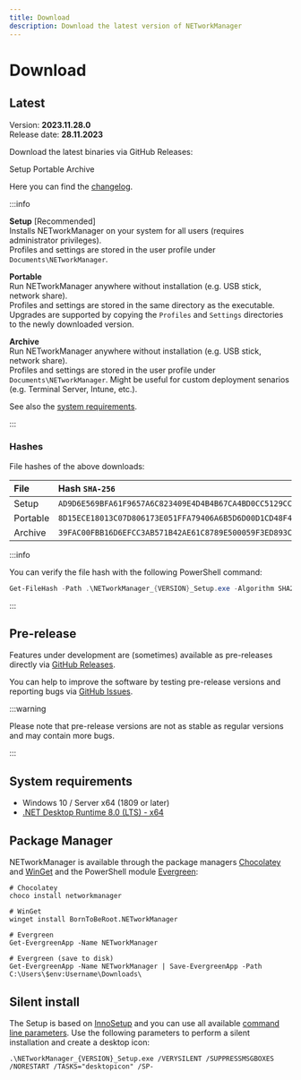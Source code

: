 ```yaml
---
title: Download
description: Download the latest version of NETworkManager
---
```



# Download

## Latest

Version: **2023.11.28.0**<br />
Release date: **28.11.2023**

Download the latest binaries via GitHub Releases:

<div className={`${styles.downloadButtonContainer} margin-bottom--lg`}>
  <Link
    className={`button button--primary ${styles.downloadButton}`}
    to="https://github.com/BornToBeRoot/NETworkManager/releases/download/2023.11.28.0/NETworkManager_2023.11.28.0_Setup.exe"
  >
    Setup
  </Link>
  <Link
    className={`button button--info ${styles.downloadButton}`}
    to="https://github.com/BornToBeRoot/NETworkManager/releases/download/2023.11.28.0/NETworkManager_2023.11.28.0_Portable.zip"
  >
    Portable
  </Link>
  <Link
    className={`button button--info ${styles.downloadButton}`}
    to="https://github.com/BornToBeRoot/NETworkManager/releases/download/2023.11.28.0/NETworkManager_2023.11.28.0_Archive.zip"
  >
    Archive
  </Link>
</div>

Here you can find the [changelog](/docs/2023-11-28-0).

:::info

**Setup** [Recommended]<br />
Installs NETworkManager on your system for all users (requires administrator privileges).<br />
Profiles and settings are stored in the user profile under `Documents\NETworkManager`.<br />

**Portable**<br />
Run NETworkManager anywhere without installation (e.g. USB stick, network share).<br />
Profiles and settings are stored in the same directory as the executable. Upgrades are supported by copying the `Profiles` and `Settings` directories to the newly downloaded version.

**Archive**<br />
Run NETworkManager anywhere without installation (e.g. USB stick, network share).<br />
Profiles and settings are stored in the user profile under `Documents\NETworkManager`. Might be useful for custom deployment senarios (e.g. Terminal Server, Intune, etc.).

See also the [system requirements](#system-requirements).

:::

### Hashes

File hashes of the above downloads:

| File     | Hash `SHA-256`                                                     |
| :------- | :----------------------------------------------------------------- |
| Setup    | `AD9D6E569BFA61F9657A6C823409E4D4B4B67CA4BD0CC5129CCBB0B673D5DF24` |
| Portable | `8D15ECE18013C07D806173E051FFA79406A6B5D6D00D1CD48F403C8BDBF7136F` |
| Archive  | `39FAC00FBB16D6EFCC3AB571B42AE61C8789E500059F3ED893CE38BFA06CD189` |

:::info

You can verify the file hash with the following PowerShell command:

```powershell
Get-FileHash -Path .\NETworkManager_{VERSION}_Setup.exe -Algorithm SHA256
```

:::

## Pre-release

Features under development are (sometimes) available as pre-releases directly via [GitHub Releases](https://github.com/BornToBeRoot/NETworkManager/releases).

You can help to improve the software by testing pre-release versions and reporting bugs via [GitHub Issues](https://github.com/BornToBeRoot/NETworkManager/issues/new/choose).

:::warning

Please note that pre-release versions are not as stable as regular versions and may contain more bugs.

:::

## System requirements

- Windows 10 / Server x64 (1809 or later)
- [.NET Desktop Runtime 8.0 (LTS) - x64](https://dotnet.microsoft.com/en-us/download/dotnet/8.0/runtime)


## Package Manager

NETworkManager is available through the package managers [Chocolatey](https://chocolatey.org/packages/NETworkManager) and [WinGet](https://github.com/microsoft/winget-pkgs/tree/master/manifests/b/BornToBeRoot/NETworkManager/) and the PowerShell module [Evergreen](https://github.com/aaronparker/evergreen):

```
# Chocolatey
choco install networkmanager

# WinGet
winget install BornToBeRoot.NETworkManager

# Evergreen
Get-EvergreenApp -Name NETworkManager

# Evergreen (save to disk)
Get-EvergreenApp -Name NETworkManager | Save-EvergreenApp -Path C:\Users\$env:Username\Downloads\
```

## Silent install

The Setup is based on [InnoSetup](https://jrsoftware.org/isinfo.php) and you can use all available [command line parameters](https://jrsoftware.org/ishelp/index.php?topic=setupcmdline). Use the following parameters to perform a silent installation and create a desktop icon:

```
.\NETworkManager_{VERSION}_Setup.exe /VERYSILENT /SUPPRESSMSGBOXES /NORESTART /TASKS="desktopicon" /SP-
```
